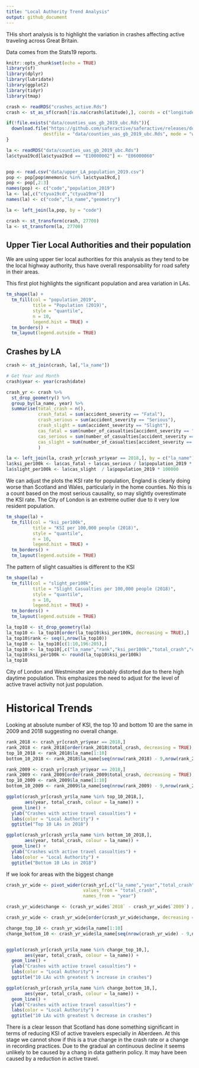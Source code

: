 ```yaml
---
title: "Local Authority Trend Analysis"
output: github_document
---
```


THis short analysis is to highlight the variation in crashes affecting active traveling across Great Britain.

Data comes from the Stats19 reports.

```r
knitr::opts_chunk$set(echo = TRUE)
library(sf)
library(dplyr)
library(lubridate)
library(ggplot2)
library(tidyr)
library(tmap)
```



```r
crash <- readRDS("crashes_active.Rds")
crash <- st_as_sf(crash[!is.na(crash$latitude),], coords = c("longitude","latitude"), crs = 4326)

if(!file.exists("data/counties_uas_gb_2019_ubc.Rds")){
  download.file("https://github.com/saferactive/saferactive/releases/download/0.1.1/counties_uas_gb_2019_ubc.Rds",
              destfile = "data/counties_uas_gb_2019_ubc.Rds", mode = "wb")
}

la <- readRDS("data/counties_uas_gb_2019_ubc.Rds")
la$ctyua19cd[la$ctyua19cd == "E10000002"] <- "E06000060"


pop <- read.csv("data/upper_LA_population_2019.csv")
pop <- pop[pop$mnemonic %in% la$ctyua19cd,]
pop <- pop[,2:3]
names(pop) <- c("code","population_2019")
la <- la[,c("ctyua19cd","ctyua19nm")]
names(la) <- c("code","la_name","geometry")

la <- left_join(la,pop, by = "code")

crash <- st_transform(crash, 27700)
la <- st_transform(la, 27700)
```
## Upper Tier Local Authorities and their population

We are using upper tier local authorities for this analysis as they tend to be the local highway authority, thus have overall responsability for road safety in their areas.

This first plot highlights the significant population and area variation in LAs. 

```r
tm_shape(la) +
  tm_fill(col = "population_2019",
          title = "Population (2019)",
          style = "quantile",
          n = 10, 
          legend.hist = TRUE) +
  tm_borders() +
  tm_layout(legend.outside = TRUE)
```

## Crashes by LA

```r
crash <- st_join(crash, la[,"la_name"])

# Get Year and Month
crash$year <- year(crash$date)

crash_yr <- crash %>%
  st_drop_geometry() %>%
  group_by(la_name, year) %>%
  summarise(total_crash = n(),
            crash_fatal = sum(accident_severity == "Fatal"),
            crash_serious = sum(accident_severity == "Serious"),
            crash_slight = sum(accident_severity == "Slight"),
            cas_fatal = sum(number_of_casualties[accident_severity == "Fatal"]),
            cas_serious = sum(number_of_casualties[accident_severity == "Serious"]),
            cas_slight = sum(number_of_casualties[accident_severity == "Slight"])
            )

la <- left_join(la, crash_yr[crash_yr$year == 2018,], by = c("la_name"))
la$ksi_per100k <- la$cas_fatal + la$cas_serious / la$population_2019 * 100000
la$slight_per100k <- la$cas_slight  / la$population_2019 * 100000
```

We can adjust the plots the KSI rate for population, England is clearly doing worse than Scotland and Wales, particularly in the home counties. No this is a count based on the most serious causality, so may slightly overestimate the KSI rate. The City of London is an extreme outlier due to it very low resident population.

```r
tm_shape(la) +
  tm_fill(col = "ksi_per100k",
          title = "KSI per 100,000 people (2018)",
          style = "quantile",
          n = 10,
          legend.hist = TRUE) +
  tm_borders() +
  tm_layout(legend.outside = TRUE)
```
The pattern of slight casualties is different to the KSI

```r
tm_shape(la) +
  tm_fill(col = "slight_per100k",
          title = "Slight Casualties per 100,000 people (2018)",
          style = "quantile",
          n = 10,
          legend.hist = TRUE) +
  tm_borders() +
  tm_layout(legend.outside = TRUE)
```


```r
la_top10 <- st_drop_geometry(la)
la_top10 <- la_top10[order(la_top10$ksi_per100k, decreasing = TRUE),]
la_top10$rank <- seq(1,nrow(la_top10))
la_top10 <- la_top10[c(1:10,196:205),]
la_top10 <- la_top10[,c("la_name","rank","ksi_per100k","total_crash","crash_fatal")]
la_top10$ksi_per100k <- round(la_top10$ksi_per100k)
la_top10
```

City of London and Westminster are probably distorted due to there high daytime population. This emphasizes the need to adjust for the level of active travel activity not just population. 

# Historical Trends

Looking at absolute number of KSI, the top 10 and bottom 10 are the same in 2009 and 2018 suggesting no overall change.

```r
rank_2018 <- crash_yr[crash_yr$year == 2018,]
rank_2018 <- rank_2018[order(rank_2018$total_crash, decreasing = TRUE),]
top_10_2018 <- rank_2018$la_name[1:10]
bottom_10_2018 <- rank_2018$la_name[seq(nrow(rank_2018) - 9,nrow(rank_2018))]

rank_2009 <- crash_yr[crash_yr$year == 2018,]
rank_2009 <- rank_2009[order(rank_2009$total_crash, decreasing = TRUE),]
top_10_2009 <- rank_2009$la_name[1:10]
bottom_10_2009 <- rank_2009$la_name[seq(nrow(rank_2009) - 9,nrow(rank_2009))]

ggplot(crash_yr[crash_yr$la_name %in% top_10_2018,],
       aes(year, total_crash, colour = la_name)) +
  geom_line() +
  ylab("Crashes with active travel casualties") +
  labs(color = "Local Authority") +
  ggtitle("Top 10 LAs in 2018")

ggplot(crash_yr[crash_yr$la_name %in% bottom_10_2018,],
       aes(year, total_crash, colour = la_name)) +
  geom_line() +
  ylab("Crashes with active travel casualties") +
  labs(color = "Local Authority") +
  ggtitle("Bottom 10 LAs in 2018") 


```

If we look for areas with the biggest change

```r
crash_yr_wide <- pivot_wider(crash_yr[,c("la_name","year","total_crash")],
                             values_from = "total_crash",
                             names_from = "year")

crash_yr_wide$change <- (crash_yr_wide$`2018` - crash_yr_wide$`2009`) / crash_yr_wide$`2009` * 100

crash_yr_wide <- crash_yr_wide[order(crash_yr_wide$change, decreasing = TRUE),]

change_top_10 <- crash_yr_wide$la_name[1:10]
change_bottom_10 <- crash_yr_wide$la_name[seq(nrow(crash_yr_wide) - 9,nrow(crash_yr_wide))]


ggplot(crash_yr[crash_yr$la_name %in% change_top_10,],
       aes(year, total_crash, colour = la_name)) +
  geom_line() +
  ylab("Crashes with active travel casualties") +
  labs(color = "Local Authority") +
  ggtitle("10 LAs with greatest % increase in crashes")

ggplot(crash_yr[crash_yr$la_name %in% change_bottom_10,],
       aes(year, total_crash, colour = la_name)) +
  geom_line() +
  ylab("Crashes with active travel casualties") +
  labs(color = "Local Authority") +
  ggtitle("10 LAs with greatest % decrease in crashes")


```
There is a clear lesson that Scotland has done something significant in terms of reducing KSI of active travelers especially in Aberdeen. At this stage we cannot show if this is a true change in the crash rate or a change in recording practices. Due to the gradual an continuous decline it seems unlikely to be caused by a chang in data gatherin policy. It may have been caused by a reduction in active travel.


